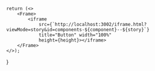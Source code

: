     return (<>
        <Frame>
            <iframe
                src={`http://localhost:3002/iframe.html?viewMode=story&id=components-${component}--${story}`}
                title="Button" width="100%"
                height={height}></iframe>
        </Frame>
    </>);

}
